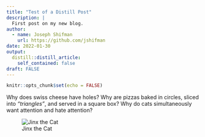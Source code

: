 ```yaml
---
title: "Test of a Distill Post"
description: |
  First post on my new blog.
author:
  - name: Joseph Shifman
    url: https://github.com/jshifman
date: 2022-01-30
output:
  distill::distill_article:
    self_contained: false
draft: FALSE
---
```



```r
knitr::opts_chunk$set(echo = FALSE)
```

Why does swiss cheese have holes? Why are pizzas baked in circles, sliced into *"triangles"*, and served in a square box? Why do cats simultaneously want attention and hate attention?

![Jinx the Cat](scale.jpg)
